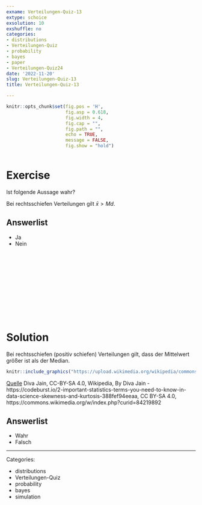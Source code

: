 ```yaml
---
exname: Verteilungen-Quiz-13
extype: schoice
exsolution: 10
exshuffle: no
categories:
- distributions
- Verteilungen-Quiz
- probability
- bayes
- paper
- Verteilungen-Quiz24
date: '2022-11-20'
slug: Verteilungen-Quiz-13
title: Verteilungen-Quiz-13

---
```






```r
knitr::opts_chunk$set(fig.pos = 'H',
                      fig.asp = 0.618,
                      fig.width = 4,
                      fig.cap = "", 
                      fig.path = "",
                      echo = TRUE,
                      message = FALSE,
                      fig.show = "hold")



```






# Exercise

Ist folgende Aussage wahr?

Bei rechtsschiefen Verteilungen gilt $\bar{x} \gt Md$.


Answerlist
----------
* Ja
* Nein



</br>
</br>
</br>
</br>
</br>
</br>
</br>
</br>
</br>
</br>

# Solution

Bei rechtsschiefen (positiv schiefen) Verteilungen gilt,
dass der Mittelwert größer ist als der Median.


```r
knitr::include_graphics("https://upload.wikimedia.org/wikipedia/commons/c/cc/Relationship_between_mean_and_median_under_different_skewness.png")
```

[Quelle](https://en.wikipedia.org/wiki/Skewness#/media/File:Relationship_between_mean_and_median_under_different_skewness.png) Diva Jain, CC-BY-SA 4.0, Wikipedia, By Diva Jain - https://codeburst.io/2-important-statistics-terms-you-need-to-know-in-data-science-skewness-and-kurtosis-388fef94eeaa, CC BY-SA 4.0, https://commons.wikimedia.org/w/index.php?curid=84219892




Answerlist
----------





* Wahr
* Falsch





---

Categories: 

- distributions
- Verteilungen-Quiz
- probability
- bayes
- simulation

